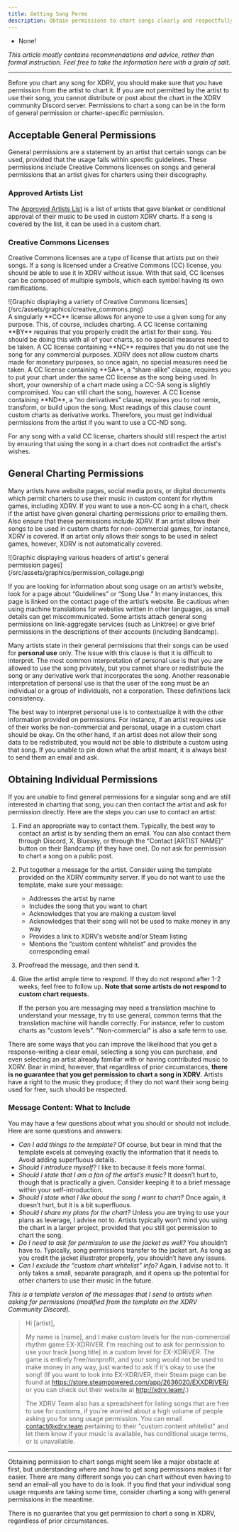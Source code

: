 ```yaml
---
title: Getting Song Perms
description: Obtain permissions to chart songs clearly and respectfully.
---
```


<Aside type="note" title="Recommended Precursors:">

- None!

*This article mostly contains recommendations and advice, rather than formal instruction. Feel free to take the information here with a grain of salt.*

</Aside>

---

Before you chart any song for XDRV, you should make sure that you have permission from the artist to chart it. If you are not permitted by the artist to use their song, you cannot distribute or post about the chart in the XDRV community Discord server. Permissions to chart a song can be in the form of general permission or charter-specific permission.

## Acceptable General Permissions

General permissions are a statement by an artist that certain songs can be used, provided that the usage falls within specific guidelines. These permissions include Creative Commons licenses on songs and general permissions that an artist gives for charters using their discography.

### Approved Artists List

The [Approved Artists List](https://docs.google.com/spreadsheets/d/1proQiFfMdWsOHJ4aqs6q88aLru0LDq-RmH7CCd0Tugk/edit?gid=261981032#gid=261981032) is a list of artists that gave blanket or conditional approval of their music to be used in custom XDRV charts. If a song is covered by the list, it can be used in a custom chart.

### Creative Commons Licenses

Creative Commons licenses are a type of license that artists put on their songs. If a song is licensed under a Creative Commons (CC) license, you should be able to use it in XDRV without issue. With that said, CC licenses can be composed of multiple symbols, which each symbol having its own ramifications.

<div style="width:85%">
![Graphic displaying a variety of Creative Commons licenses](/src/assets/graphics/creative_commons.png)
</div>

<Tabs>
<TabItem label="CC">
A singularly **CC** license allows for anyone to use a given song for any purpose. This, of course, includes charting.
</TabItem>
<TabItem label="BY">
A CC license containing **BY** requires that you properly credit the artist for their song. You should be doing this with all of your charts, so no special measures need to be taken.
</TabItem>
<TabItem label="NC">
A CC license containing **NC** requires that you do not use the song for any commercial purposes. XDRV does not allow custom charts made for monetary purposes, so once again, no special measures need be taken.
</TabItem>
<TabItem label="SA">
A CC license containing **SA**, a “share-alike” clause, requires you to put your chart under the same CC license as the song being used. In short, your ownership of a chart made using a CC-SA song is slightly compromised. You can still chart the song, however.
</TabItem>
<TabItem label="ND">
A CC license containing **ND**, a “no derivatives” clause, requires you to not remix, transform, or build upon the song. Most readings of this clause count custom charts as derivative works. Therefore, you must get individual permissions from the artist if you want to use a CC-ND song.
</TabItem>
</Tabs>

For any song with a valid CC license, charters should still respect the artist by ensuring that using the song in a chart does not contradict the artist's wishes.

## General Charting Permissions

Many artists have website pages, social media posts, or digital documents which permit charters to use their music in custom content for rhythm games, including XDRV. If you want to use a non-CC song in a chart, check if the artist have given general charting permissions prior to emailing them. Also ensure that these permissions include XDRV. If an artist allows their songs to be used in custom charts for non-commercial games, for instance, XDRV is covered. If an artist only allows their songs to be used in select games, however, XDRV is not automatically covered.

<div style="width:85%">
![Graphic displaying various headers of artist's general permission pages](/src/assets/graphics/permission_collage.png)
</div>

If you are looking for information about song usage on an artist’s website, look for a page about “Guidelines” or “Song Use.” In many instances, this page is linked on the contact page of the artist’s website. Be cautious when using machine translations for websites written in other languages, as small details can get miscommunicated. Some artists attach general song permissions on link-aggregate services (such as Linktree) or give brief permissions in the descriptions of their accounts (including Bandcamp).

<Aside type="caution" title="Personal Use">

Many artists state in their general permissions that their songs can be used for **personal use** only. The issue with this clause is that it is difficult to interpret. The most common interpretation of personal use is that you are allowed to use the song privately, but you cannot share or redistribute the song or any derivative work that incorporates the song. Another reasonable interpretation of personal use is that the user of the song must be an individual or a group of individuals, not a corporation. These definitions lack consistency.

The best way to interpret personal use is to contextualize it with the other information provided on permissions. For instance, if an artist requires use of their works be non-commercial and personal, usage in a custom chart should be okay. On the other hand, if an artist does not allow their song data to be redistributed, you would not be able to distribute a custom using that song. If you unable to pin down what the artist meant, it is always best to send them an email and ask.

</Aside>

## Obtaining Individual Permissions

If you are unable to find general permissions for a singular song and are still interested in charting that song, you can then contact the artist and ask for permission directly. Here are the steps you can use to contact an artist:

<Steps>

1. Find an appropriate way to contact them. Typically, the best way to contact an artist is by sending them an email. You can also contact them through Discord, X, Bluesky, or through the “Contact [ARTIST NAME]” button on their Bandcamp (if they have one). Do not ask for permission to chart a song on a public post.

2. Put together a message for the artist. Consider using the template provided on the XDRV community server. If you do not want to use the template, make sure your message:

	- Addresses the artist by name
	- Includes the song that you want to chart
	- Acknowledges that you are making a custom level
	- Acknowledges that their song will not be used to make money in any way
	- Provides a link to XDRV’s website and/or Steam listing
	- Mentions the “custom content whitelist” and provides the corresponding email

3. Proofread the message, and then send it.

4. Give the artist ample time to respond. If they do not respond after 1-2 weeks, feel free to follow up. **Note that some artists do not respond to custom chart requests.**
	
	<Aside type="caution" title="General Terms">

	If the person you are messaging may need a translation machine to understand your message, try to use general, common terms that the translation machine will handle correctly. For instance, refer to custom charts as "custom levels". "Non-commercial" is also a safe term to use.

	</Aside>

</Steps>

There are some ways that you can improve the likelihood that you get a response–writing a clear email, selecting a song you can purchase, and even selecting an artist already familiar with or having contributed music to XDRV. Bear in mind, however, that regardless of prior circumstances, **there is no guarantee that you get permission to chart a song in XDRV**. Artists have a right to the music they produce; if they do not want their song being used for free, such should be respected. 

### Message Content: What to Include

You may have a few questions about what you should or should not include. Here are some questions and answers:

- *Can I add things to the template?* Of course, but bear in mind that the template excels at conveying exactly the information that it needs to. Avoid adding superfluous details.
- *Should I introduce myself?* I like to because it feels more formal.
- *Should I state that I am a fan of the artist’s music?* It doesn’t hurt to, though that is practically a given. Consider keeping it to a brief message within your self-introduction.
- *Should I state what I like about the song I want to chart?* Once again, it doesn’t hurt, but it is a bit superfluous.
- *Should I share my plans for the chart?* Unless you are trying to use your plans as leverage, I advise not to. Artists typically won’t mind you using the chart in a larger project, provided that you still got permission to chart the song.
- *Do I need to ask for permission to use the jacket as well?* You shouldn’t have to. Typically, song permissions transfer to the jacket art. As long as you credit the jacket illustrator properly, you shouldn’t have any issues.
- *Can I exclude the “custom chart whitelist” info?* Again, I advise not to. It only takes a small, separate paragraph, and it opens up the potential for other charters to use their music in the future.

*This is a template version of the messages that I send to artists when asking for permissions (modified from the template on the XDRV Community Discord).*

> Hi [artist],
>
> My name is [name], and I make custom levels for the non-commercial rhythm game EX-XDRiVER. I'm reaching out to ask for permission to use your track [song title] in a custom level for EX-XDRiVER. The game is entirely free/nonprofit, and your song would not be used to make money in any way, just wanted to ask if it's okay to use the song!
> (If you want to look into EX-XDRiVER, their Steam page can be found at https://store.steampowered.com/app/2636020/EXXDRiVER/ or you can check out their website at http://xdrv.team/.)
>
> The XDRV Team also has a spreadsheet for listing songs that are free to use for customs, if you're worried about a high volume of people asking you for song usage permission. You can email contact@xdrv.team pertaining to their "custom content whitelist" and let them know if your music is available, has conditional usage terms, or is unavailable.

---

Obtaining permission to chart songs might seem like a major obstacle at first, but understanding where and how to get song permissions makes it far easier. There are many different songs you can chart without even having to send an email–all you have to do is look. If you find that your individual song usage requests are taking some time, consider charting a song with general permissions in the meantime.

<Aside type="danger" title="Again, remember...">

There is no guarantee that you get permission to chart a song in XDRV, regardless of prior circumstances.

</Aside>